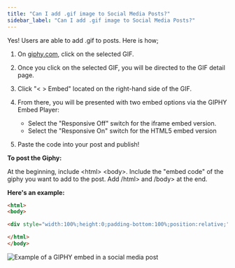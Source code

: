 ```yaml
---
title: "Can I add .gif image to Social Media Posts?"
sidebar_label: "Can I add .gif image to Social Media Posts?"
---
```


Yes! Users are able to add .gif to posts. Here is how;

1. On [giphy.com](http://giphy.com/), click on the selected GIF.
2. Once you click on the selected GIF, you will be directed to the GIF detail page.
3. Click "< > Embed" located on the right-hand side of the GIF.
4. From there, you will be presented with two embed options via the GIPHY Embed Player:
   - Select the "Responsive Off" switch for the iframe embed version.
   - Select the "Responsive On" switch for the HTML5 embed version

5. Paste the code into your post and publish!   

**To post the Giphy:**

At the beginning, include &lt;html&gt; &lt;body&gt;. Include the "embed code" of the giphy you want to add to the post. Add /html&gt; and /body&gt; at the end.

**Here's an example:**

```html
<html>
<body>

<div style="width:100%;height:0;padding-bottom:100%;position:relative;"><iframe src="https://giphy.com/embed/p2J2OMrBI6ErC" width="100%" height="100%" style="position:absolute" frameBorder="0" class="giphy-embed" allowFullScreen></iframe></div><p><a href="https://giphy.com/gifs/zootopia-p2J2OMrBI6ErC">via GIPHY</a></p>

</html>
</body>
```

![Example of a GIPHY embed in a social media post](./img/faqs/giphy-embed-example.png)